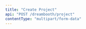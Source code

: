 ```yaml
---
title: "Create Project"
api: "POST /dreambooth/project"
contentType: "multipart/form-data"
---
```


<ParamField header="Authorization" type="string" required hidden />
<ParamField header="x-api-key" type="string" required hidden />

### Description

Creates a dreambooth project

### Form Data

<ParamField body="init-word" type="string" required>
  Describes the word
</ParamField>

<ParamField body="train-iterations" type="number" default="800">
  Number of iterations to train
</ParamField>

<ParamField body="square-func" type="string" default="expand">
  Enum: `expand`, `crop`, `square`
</ParamField>

<ParamField body="prior-preservation" type="boolean" default="false">
  Should be true if working with faces
</ParamField>

<ParamField body="safety-filter" type="boolean" default="false">
  Automatically filters NSFW images
</ParamField>

<ParamField body="links" type="string">
JSON object of links to images to download.
Example:
```
{"0": "https://sabe.io/images/saturn.png", "1": "https://sabe.io/images/mars.png", "2": "https://sabe.io/images/earth.png"}
```
</ParamField>

<ParamField body="files[]" type="files"></ParamField>

<RequestExample>
```bash cURL
curl -X POST \
  https://api.mirageml.com/dreambooth/project \
  -H 'Authorization: <AUTHORIZATION>' \
  -H 'Cache-Control: no-cache' \
  -H 'content-type: multipart/form-data; boundary=----WebKitFormBoundary7MA4YWxkTrZu0gW' \
  -H 'x-api-key: <API_KEY>' \
  -F init-word=<INIT_WORD> \
  -F train-iterations=<TRAIN_ITERATIONS> \
  -F square-fun=<SQUARE_FUNC> \
  -F prior-preservation=<PRIOR_PRESERVATION> \
  -F safety-filter=<SAFETY_FILTER> \
  -F 'files[]=<FILES>' \
  -F 'links={"0": "https://sabe.io/images/saturn.png", "1": "https://sabe.io/images/saturn.png"}'
```
</RequestExample>

<ResponseExample>
```json
{
  "statusCode": 200,
  "project_id": "047b6913-fd3d-4b0d-8dca-349f786a40a9"
}
```
</ResponseExample>
